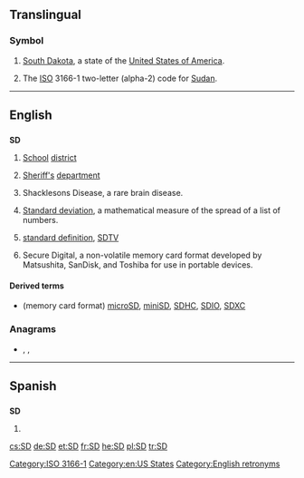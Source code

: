 {{also|s.d.|S.D.|.sd}}
==Translingual==

===Symbol===
{{head|mul|symbol}}
# {{US}} [[South Dakota]], a state of the [[United States of America]].
# The [[ISO]] 3166-1 two-letter (alpha-2) code for [[Sudan]].

[[Category:ISO 3166-1]]
[[Category:en:US States]]

----

==English==

==={{initialism}}===
'''SD'''
# [[school|School]] [[district]]
# {{law enforcement}} [[sheriff|Sheriff's]] [[department]]
# {{medical}} Shacklesons Disease, a rare brain disease.
# {{mathematics}} [[standard deviation|Standard deviation]], a mathematical measure of the spread of a list of numbers.
# {{television}} [[standard definition]], [[SDTV]]
# Secure Digital, a non-volatile memory card format developed by Matsushita, SanDisk, and Toshiba for use in portable devices.

====Derived terms====
* (memory card format) [[microSD]], [[miniSD]], [[SDHC]], [[SDIO]], [[SDXC]]

===Anagrams===
* {{l|en|d's}} , {{l|en|D's}}, {{l|en|DS}}

[[Category:English retronyms]]

----

==Spanish==

==={{initialism|lang=es}}===
'''SD'''

# {{grammar|syntax|lang=es}} {{abbreviation of|sintagma determinante}}

[[cs:SD]]
[[de:SD]]
[[et:SD]]
[[fr:SD]]
[[he:SD]]
[[pl:SD]]
[[tr:SD]]